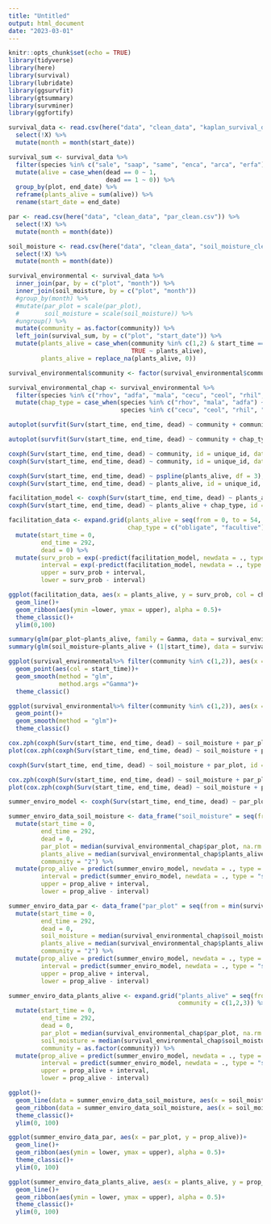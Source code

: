 ```yaml
---
title: "Untitled"
output: html_document
date: "2023-03-01"
---
```


```r
knitr::opts_chunk$set(echo = TRUE)
library(tidyverse)
library(here)
library(survival)
library(lubridate)
library(ggsurvfit)
library(gtsummary)
library(survminer)
library(ggfortify)
```

```r
survival_data <- read.csv(here("data", "clean_data", "kaplan_survival_data.csv")) %>% 
  select(!X) %>% 
  mutate(month = month(start_date))

survival_sum <- survival_data %>% 
  filter(species %in% c("sale", "saap", "same", "enca", "arca", "erfa")) %>% 
  mutate(alive = case_when(dead == 0 ~ 1,
                           dead == 1 ~ 0)) %>% 
  group_by(plot, end_date) %>% 
  reframe(plants_alive = sum(alive)) %>% 
  rename(start_date = end_date) 

par <- read.csv(here("data", "clean_data", "par_clean.csv")) %>% 
  select(!X) %>% 
  mutate(month = month(date))

soil_moisture <- read.csv(here("data", "clean_data", "soil_moisture_clean.csv")) %>% 
  select(!X) %>% 
  mutate(month = month(date))

survival_environmental <- survival_data %>% 
  inner_join(par, by = c("plot", "month")) %>% 
  inner_join(soil_moisture, by = c("plot", "month"))
  #group_by(month) %>% 
  #mutate(par_plot = scale(par_plot),
  #       soil_moisture = scale(soil_moisture)) %>% 
  #ungroup() %>% 
  mutate(community = as.factor(community)) %>% 
  left_join(survival_sum, by = c("plot", "start_date")) %>% 
  mutate(plants_alive = case_when(community %in% c(1,2) & start_time == 0 ~ 54,
                                  TRUE ~ plants_alive),
         plants_alive = replace_na(plants_alive, 0))

survival_environmental$community <- factor(survival_environmental$community, levels = c(3,2,1))

survival_environmental_chap <- survival_environmental %>%  
  filter(species %in% c("rhov", "adfa", "mala", "cecu", "ceol", "rhil", "hear")) %>% 
  mutate(chap_type = case_when(species %in% c("rhov", "mala", "adfa") ~ "facultive",
                               species %in% c("cecu", "ceol", "rhil", "hear") ~ "obligate"))

```

```r
autoplot(survfit(Surv(start_time, end_time, dead) ~ community + community_type, id = unique_id, data = survival_data))

autoplot(survfit(Surv(start_time, end_time, dead) ~ community + chap_type, id = unique_id, data = survival_environmental_chap))
```

```r
coxph(Surv(start_time, end_time, dead) ~ community, id = unique_id, data = survival_environmental_chap %>%  filter(chap_type == "facultive"))
coxph(Surv(start_time, end_time, dead) ~ community, id = unique_id, data = survival_environmental_chap %>%  filter(chap_type == "obligate"))

coxph(Surv(start_time, end_time, dead) ~ pspline(plants_alive, df = 3), id = unique_id, data = survival_environmental_chap) %>% tbl_regression(exp = T)
coxph(Surv(start_time, end_time, dead) ~ plants_alive, id = unique_id, data = survival_environmental_chap %>% filter(community %in% c(1,2))) %>%  tbl_regression(exp = T)

facilitation_model <- coxph(Surv(start_time, end_time, dead) ~ plants_alive, df = 3) + chap_type, id = unique_id, data = survival_environmental_chap %>% filter(community %in% c(1,2)))
coxph(Surv(start_time, end_time, dead) ~ plants_alive + chap_type, id = unique_id, data = survival_environmental_chap %>% filter(community %in% c(1,2))) %>%  tbl_regression(exp = T)

facilitation_data <- expand.grid(plants_alive = seq(from = 0, to = 54, by = 1),
                                 chap_type = c("obligate", "facultive")) %>% 
  mutate(start_time = 0, 
         end_time = 292,
         dead = 0) %>% 
  mutate(surv_prob = exp(-predict(facilitation_model, newdata = ., type = "expected")) * 100,
         interval = exp(-predict(facilitation_model, newdata = ., type = "risk", se.fit = T, interval = "confidence")[[2]]),
         upper = surv_prob + interval,
         lower = surv_prob - interval)

ggplot(facilitation_data, aes(x = plants_alive, y = surv_prob, col = chap_type))+
  geom_line()+
  geom_ribbon(aes(ymin =lower, ymax = upper), alpha = 0.5)+
  theme_classic()+
  ylim(0,100)
```
```r
summary(glm(par_plot~plants_alive, family = Gamma, data = survival_environmental %>% filter(community %in% c(1,2))))
summary(glm(soil_moisture~plants_alive + (1|start_time), data = survival_environmental%>% filter(community %in% c(1,2))))

ggplot(survival_environmental%>% filter(community %in% c(1,2)), aes(x = plants_alive, y = par_plot))+
  geom_point(aes(col = start_time))+
  geom_smooth(method = "glm",
              method.args ="Gamma")+
  theme_classic()

ggplot(survival_environmental%>% filter(community %in% c(1,2)), aes(x = plants_alive, y = soil_moisture, col = as.factor(start_time)))+
  geom_point()+
  geom_smooth(method = "glm")+
  theme_classic()
```
```r
cox.zph(coxph(Surv(start_time, end_time, dead) ~ soil_moisture + par_plot, id = unique_id, data = survival_environmental_chap))
plot(cox.zph(coxph(Surv(start_time, end_time, dead) ~ soil_moisture + par_plot, id = unique_id, data = survival_environmental_chap)))

coxph(Surv(start_time, end_time, dead) ~ soil_moisture + par_plot, id = unique_id, data = survival_environmental_chap) %>% tbl_regression(exp = T)

cox.zph(coxph(Surv(start_time, end_time, dead) ~ soil_moisture + par_plot + plants_alive, id = unique_id, data = survival_environmental_chap))
plot(cox.zph(coxph(Surv(start_time, end_time, dead) ~ soil_moisture + par_plot + plants_alive, id = unique_id, data = survival_environmental_chap)))

summer_enviro_model <- coxph(Surv(start_time, end_time, dead) ~ par_plot + soil_moisture + plants_alive + community, id = unique_id, data = survival_environmental_chap)
```

```r
summer_enviro_data_soil_moisture <- data_frame("soil_moisture" = seq(from = min(survival_environmental_chap$soil_moisture, na.rm = T), to = max(survival_environmental_chap$soil_moisture, na.rm = T), by = 0.5)) %>% 
  mutate(start_time = 0, 
         end_time = 292,
         dead = 0,
         par_plot = median(survival_environmental_chap$par_plot, na.rm = T),
         plants_alive = median(survival_environmental_chap$plants_alive),
         community = "2") %>% 
  mutate(prop_alive = predict(summer_enviro_model, newdata = ., type = "surv") *100,
         interval = predict(summer_enviro_model, newdata = ., type = "surv", se.fit = T, interval = "confidence")[[2]]*100,
         upper = prop_alive + interval,
         lower = prop_alive - interval)

summer_enviro_data_par <- data_frame("par_plot" = seq(from = min(survival_environmental_chap$par_plot, na.rm = T), to = max(survival_environmental_chap$par_plot, na.rm = T), by = 0.1)) %>% 
  mutate(start_time = 0, 
         end_time = 292,
         dead = 0,
         soil_moisture = median(survival_environmental_chap$soil_moisture, na.rm = T),
         plants_alive = median(survival_environmental_chap$plants_alive),
         community = "2") %>% 
  mutate(prop_alive = predict(summer_enviro_model, newdata = ., type = "surv") *100,
         interval = predict(summer_enviro_model, newdata = ., type = "surv", se.fit = T, interval = "confidence")[[2]]*100,
         upper = prop_alive + interval,
         lower = prop_alive - interval)

summer_enviro_data_plants_alive <- expand.grid("plants_alive" = seq(from = 0, to = 54, by = 1),
                                               community = c(1,2,3)) %>% 
  mutate(start_time = 0, 
         end_time = 292,
         dead = 0,
         par_plot = median(survival_environmental_chap$par_plot, na.rm = T),
         soil_moisture = median(survival_environmental_chap$soil_moisture, na.rm = T),
         community = as.factor(community)) %>% 
  mutate(prop_alive = predict(summer_enviro_model, newdata = ., type = "surv") *100,
         interval = predict(summer_enviro_model, newdata = ., type = "surv", se.fit = T, interval = "confidence")[[2]]*100,
         upper = prop_alive + interval,
         lower = prop_alive - interval)

ggplot()+
  geom_line(data = summer_enviro_data_soil_moisture, aes(x = soil_moisture, y = prop_alive), col = "blue")+
  geom_ribbon(data = summer_enviro_data_soil_moisture, aes(x = soil_moisture, ymin = lower, ymax = upper), alpha = 0.5, col = "blue")+
  theme_classic()+
  ylim(0, 100)

ggplot(summer_enviro_data_par, aes(x = par_plot, y = prop_alive))+
  geom_line()+
  geom_ribbon(aes(ymin = lower, ymax = upper), alpha = 0.5)+
  theme_classic()+
  ylim(0, 100)

ggplot(summer_enviro_data_plants_alive, aes(x = plants_alive, y = prop_alive, col = community))+
  geom_line()+
  geom_ribbon(aes(ymin = lower, ymax = upper), alpha = 0.5)+
  theme_classic()+
  ylim(0, 100)
```



